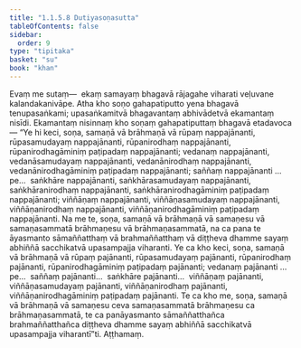 ```yaml
---
title: "1.1.5.8 Dutiyasoṇasutta"
tableOfContents: false
sidebar:
  order: 9
type: "tipitaka"
basket: "su"
book: "khan"
---
```



<DynamicBreadcrumb />

<Division number="50" book="khan" bookNo="13" page="41">

<Paragraph number="219" book="khan">
Evaṃ me sutaṃ—  ekaṃ samayaṃ bhagavā rājagahe viharati veḷuvane kalandakanivāpe. Atha kho soṇo gahapatiputto yena bhagavā tenupasaṅkami; upasaṅkamitvā bhagavantaṃ abhivādetvā ekamantaṃ nisīdi. Ekamantaṃ nisinnaṃ kho soṇaṃ gahapatiputtaṃ bhagavā etadavoca—
</Paragraph>

<Paragraph number="220" book="khan">
“Ye hi keci, soṇa, samaṇā vā brāhmaṇā vā rūpaṃ nappajānanti, rūpasamudayaṃ nappajānanti, rūpanirodhaṃ nappajānanti, rūpanirodhagāminiṃ paṭipadaṃ nappajānanti; vedanaṃ nappajānanti, vedanāsamudayaṃ nappajānanti, vedanānirodhaṃ nappajānanti, vedanānirodhagāminiṃ paṭipadaṃ nappajānanti; saññaṃ nappajānanti …pe…  saṅkhāre nappajānanti, saṅkhārasamudayaṃ nappajānanti, saṅkhāranirodhaṃ nappajānanti, saṅkhāranirodhagāminiṃ paṭipadaṃ nappajānanti; viññāṇaṃ nappajānanti, viññāṇasamudayaṃ nappajānanti, viññāṇanirodhaṃ nappajānanti, viññāṇanirodhagāminiṃ paṭipadaṃ nappajānanti. Na me te, soṇa, samaṇā vā brāhmaṇā vā samaṇesu vā samaṇasammatā brāhmaṇesu vā brāhmaṇasammatā, na ca pana te āyasmanto sāmaññatthaṃ vā brahmaññatthaṃ vā diṭṭheva dhamme sayaṃ abhiññā sacchikatvā upasampajja viharanti.
</Paragraph>

<Paragraph number="221" book="khan">
Ye ca kho keci, soṇa, samaṇā vā brāhmaṇā vā rūpaṃ pajānanti, rūpasamudayaṃ pajānanti, rūpanirodhaṃ pajānanti, rūpanirodhagāminiṃ paṭipadaṃ pajānanti; vedanaṃ pajānanti …pe…  saññaṃ pajānanti…  saṅkhāre pajānanti…  viññāṇaṃ pajānanti, viññāṇasamudayaṃ pajānanti, viññāṇanirodhaṃ pajānanti, viññāṇanirodhagāminiṃ paṭipadaṃ pajānanti. Te ca kho me, soṇa, samaṇā vā brāhmaṇā vā samaṇesu ceva samaṇasammatā brāhmaṇesu ca brāhmaṇasammatā, te ca panāyasmanto sāmaññatthañca brahmaññatthañca diṭṭheva dhamme sayaṃ abhiññā sacchikatvā upasampajja viharantī”ti.

</Paragraph>
</Division>

<Paragraph number="222" type="center" book="khan">
Aṭṭhamaṃ.
</Paragraph>